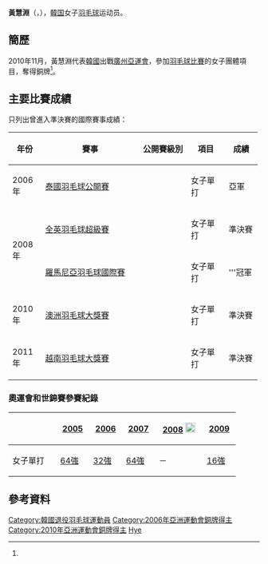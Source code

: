 {{noteTA|G1=Badminton}}
{{Infobox 羽球選手
| playername              = 黃慧淵<ref>{{cite web|title=황혜연 黃慧淵 HWANG HYE YOUN|url=http://people.sports.or.kr/servlet/PGEPersonViewSV?PERSON_NO=200312131451&SEQ=|publisher=Korea Sports Council & Korean Olympic Committee}}{{dead link|date=2018年5月 |bot=InternetArchiveBot |fix-attempted=yes }}{{ko}}</ref><br/>{{lang|ko|황혜연}}
| image                   = File:Hwang Hye Youn 2015.jpg
| size                    = 200
| caption                 = 
| birth_name              = 
| date_of_birth           = {{birth_date_and_age|1985|4|3}}<ref name="廣州亞運">[http://www.gz2010.cn/info/CHN_CHN/ZB/ZBB101A_BD@@@@@@@@@@@@@@@CHN_number=243115.html 2010年廣州亞運會官方網站 羽毛球 - 黄慧渊 - 简历 ]</ref>
| place_of_birth          = {{KOR}}
| height                  = {{height|m=1.65}}<ref name="廣州亞運"/>
| weight                  = {{weight|kg=56}}<ref name="廣州亞運"/>
| event                   = 女子單打
| country                 = {{KOR}}
| years_active            = 
| handedness              = 
| coach                   = 
| highest_ranking         = 第16位
| date_of_highest_ranking = 2009年第40週 <ref name="ranking">[http://bwfcontent.tournamentsoftware.com/ranking/player.aspx?id=4276&player=107891 BWF World Ranking - Ranking of Hye Youn HWANG (15409)]{{en}}</ref>
| current_ranking         = 第165位<ref name="w15409">[http://bwfcontent.tournamentsoftware.com/ranking/category.aspx?id=4276&category=473 BWF World Ranking - BWF世界排名榜 (1/3/2013) - Women's singles] {{Wayback|url=http://bwfcontent.tournamentsoftware.com/ranking/category.aspx?id=4276&category=473 |date=20210106051540 }}{{en}}</ref>
| date_of_current_ranking = 2013年1月3日
| played                  = 100勝–77負（女單）
| titles                  = 
| bwf_profile             = F9433E32-B512-4044-8C0A-83384886CE15
| bwf_id                  = 15409
| updated                 = 2013年1月4日
}}
{{MedalTableTop}}
{{MedalSport | 女子[[羽毛球|羽毛球]]}}
{{MedalCountry | {{KOR}}}}
{{MedalCompetition | [[尤伯杯|尤伯杯]]}}
{{MedalBronze| [[2008年優霸盃|2008年 雅加達]] | [[2008年優霸盃|女子團體]]}}
{{MedalSilver| [[2012年優霸盃|2012年 武漢]] | [[2012年優霸盃|女子團體]] }}
{{MedalCompetition | [[蘇迪曼盃|蘇迪曼盃]]}}
{{MedalBronze| [[2007年蘇迪曼盃|2007年 格拉斯哥]] | [[2007年蘇迪曼盃|混合團體]]}}
{{MedalSilver| [[2009年蘇迪曼盃|2009年 廣州]] | [[2009年蘇迪曼盃|混合團體]]}}
{{MedalCompetition | [[亞洲運動會|亞洲運動會]]}}
{{MedalBronze| [[2006年亞洲運動會|2006年 多哈]] | [[2006年亞洲運動會羽毛球比賽|女子團體]] }}
{{MedalBronze| [[2006年亞洲運動會|2006年 多哈]] | [[2006年亞洲運動會羽毛球比賽|女子單打]] }}
{{MedalBronze| [[2010年亞洲運動會|2010年 廣州]] | [[2010年亞洲運動會羽毛球比賽|女子團體]] }}
{{MedalBottom}}
'''黃慧淵'''（{{lang-ko|'''황혜연'''}}，{{bd|1985年|4月3日}}），[[韓国|韓国]]女子[[羽毛球|羽毛球]]运动员。

==簡歷==
2010年11月，黃慧淵代表[[2010年亞洲運動會韓國代表團|韓國]]出戰[[廣州|廣州]][[2010年亞洲運動會|亞運會]]，參加[[2010年亞洲運動會羽毛球比賽|羽毛球比賽]]的女子團體項目，奪得銅牌<ref name="廣州亞運"/>。

==主要比賽成績==
只列出曾進入準決賽的國際賽事成績：
{| class=wikitable style="text-align:center; font-size:small;" 
!width="50"|年份
!width="180"|賽事
!width="80"|公開賽級別
!width="60"|項目
!width="50"|成績
|-
!rowspan="1"|2006年
|[[2006年泰國羽毛球公開賽|泰國羽毛球公開賽]]
|
|女子單打
|bgcolor="silver"|亞軍
|-
!rowspan="2"|2008年
|[[2008年全英羽毛球超級賽|全英羽毛球超級賽]]
|{{BWFSS}}
|女子單打
|bgcolor="#b8860b"|準決賽
|-
|[[2008年羅馬尼亞羽毛球國際賽|羅馬尼亞羽毛球國際賽]]
|{{BWFIS}}
|女子單打
|bgcolor="gold"|'''冠軍
|-
!rowspan="1"|2010年
|[[2010年澳洲羽毛球大獎賽|澳洲羽毛球大獎賽]]
|{{BWFGP}}
|女子單打
|bgcolor="#b8860b"|準決賽
|-
!rowspan="1"|2011年
|[[2011年越南羽毛球大獎賽|越南羽毛球大獎賽]]
|{{BWFGP}}
|女子單打
|bgcolor="#b8860b"|準決賽
|}
{{BWF賽事級別索引/2007}}

===奧運會和世錦賽參賽紀錄===
{| class=wikitable style="text-align:center; font-size:small;" 
!
!width="50"|[[2005年世界羽毛球錦標賽|2005]]
!width="50"|[[2006年世界羽毛球錦標賽|2006]]
!width="50"|[[2007年世界羽毛球錦標賽|2007]]
!width="80"|[[2008年夏季奧林匹克運動會羽毛球比賽|2008]] [[File:Olympic_rings_without_rims.svg|20px]]
!width="50"|[[2009年世界羽毛球錦標賽|2009]]
|-
!width="80"|女子單打
|[[2005年世界羽毛球錦標賽女子單打項目|64強]]
|[[2006年世界羽毛球錦標賽女子單打項目|32強]]
|[[2007年世界羽毛球錦標賽女子單打項目|64強]]
|－
|[[2009年世界羽毛球錦標賽女子單打項目|16強]]
|}

==參考資料==
{{reflist}}

{{DEFAULTSORT:Hwang Hye-youn}}
[[Category:韓國退役羽毛球運動員|Category:韓國退役羽毛球運動員]]
[[Category:2006年亞洲運動會銅牌得主|Category:2006年亞洲運動會銅牌得主]]
[[Category:2010年亞洲運動會銅牌得主|Category:2010年亞洲運動會銅牌得主]]
[[Category:黄姓|Hye]]